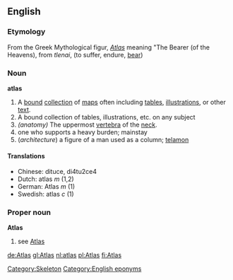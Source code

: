 ==English==
===Etymology===
From the Greek Mythological figur, ''[[Atlas]]'' meaning "The Bearer (of the Heavens), from ''tlenai'', (to suffer, endure, [[bear]])

=== Noun ===
'''atlas'''

# A [[bound]] [[collection]] of [[map]]s often including [[table]]s, [[illustration]]s, or other [[text]].
# A bound collection of tables, illustrations, etc. on any subject
#''(anatomy)'' The uppermost [[vertebra]] of the [[neck]].
# one who supports a heavy burden; mainstay
# (''architecture'') a figure of a man used as a column; [[telamon]]

====Translations====
*Chinese: dituce, di4tu2ce4
*Dutch: atlas ''m'' (1,2)
*German: Atlas ''m'' (1)
*Swedish: atlas ''c'' (1)

=== Proper noun ===
'''Atlas'''
#see [[Atlas]]

[[Category:Skeleton]]
[[Category:English eponyms]]
[[de:Atlas]]
[[gl:Atlas]]
[[nl:atlas]]
[[pl:Atlas]]
[[fi:Atlas]]